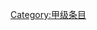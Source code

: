 {{catmore1|[[Wikipedia:节日专题|Wikipedia:节日专题]]}}
{{Articles by Quality|topic=节日|project=节日|format=TOC}}
{{emptycat}}

[[Category:甲级条目|Category:甲级条目]]